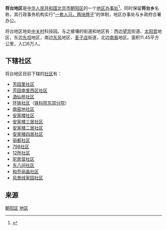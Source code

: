 {{中国乡级行政区
|景观照片文件名 = Indigo Beijing (20170927170654).jpg
|景观照片描述 = [[颐堤港|颐堤港]]
|汉语拼音 = 
|其他语言 = 
|其他语言名称 = 
|旧称 = 
|地名出处 = 
|位置图文件名 = 
|位置图描述 = 
|自定义图片= 
|建置时间 = 
|政府驻地 = 
|毗邻 = 
|总面积 = 
|总人口 = 
|总人口年份 = 
|户籍人口 = 
|户籍人口年份 = 
|常住人口 = 
|常住人口年份 = 
|人口密度 = 
|GDP = 
|GDP年份 = 
|邮政编码 = 
|电话区号 = 10
|官方网站 = 
|网站名称 = 
|11/01/05/023/000}}

'''将台地区'''是[[中华人民共和国|中华人民共和国]][[北京市|北京市]][[朝阳区_(北京市)|朝阳区]]的一个[[地区办事处|地区办事处]]<ref>{{PRC admin/ref sgc|{{PRC admin/parent|11/01/05/023/000}}}}</ref>，同时保留'''将台乡'''名称，其行政事务机构实行“[[一套人马，两块牌子|一套人马，两块牌子]]”的体制，地区办事处与乡政府合署办公。

将台地区地处[[中关村|中关村]]科技园。与之接壤的街道和地区有：西边[[望京|望京]]街道、[[太阳宫|太阳宫]]地区，东边[[东坝|东坝]]地区，南边[[东风_(北京)|东风]]地区、[[麦子店|麦子店]]街道，北边[[南皋|南皋]]地区。面积11.45平方公里，人口6万人。

==下辖社区==
将台地区目前下辖的[[社区|社区]]有：
*[[芳园里社区|芳园里社区]]
*[[芳园南里西区社区|芳园南里西区社区]]
*[[酒仙桥社区|酒仙桥社区]]
*[[环铁社区|环铁社区]]（[[中国国家铁道试验中心（东郊分院）|铁科院东郊分院]]）
*[[南窑地社区|南窑地社区]]
*[[安家楼社区|安家楼社区]]
*[[安家楼三居社区|安家楼三居社区]]
*[[安家楼二居社区|安家楼二居社区]]
*[[安家楼四居社区|安家楼四居社区]]
*[[丽都社区|丽都社区]]
*[[798社区|798社区]]
*[[12所社区|12所社区]]
*[[驼房营社区|驼房营社区]]
*[[东八间社区|东八间社区]]
*[[和乔丽晶社区|和乔丽晶社区]]
*[[风景线家园社区|风景线家园社区]]

==来源==
{{Reflist|2}}

{{北京市朝阳区行政区划}}
{{北京行政区划小作品}}

[[Category:北京市地区|朝阳区]]
[[Category:北京市朝阳区行政区划|地区]]
